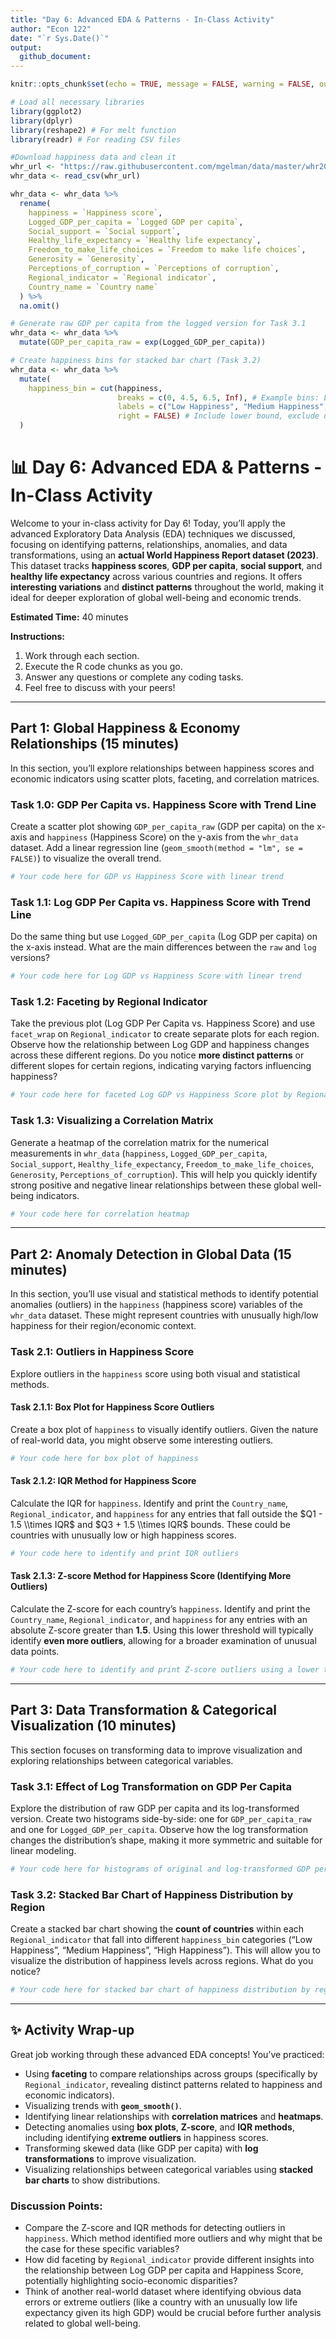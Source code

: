 ```yaml
---
title: "Day 6: Advanced EDA & Patterns - In-Class Activity"
author: "Econ 122"
date: "`r Sys.Date()`"
output:
  github_document:
---
```


```r
knitr::opts_chunk$set(echo = TRUE, message = FALSE, warning = FALSE, out.width = '70%', fig.align = 'center') # Adjusted out.width for document readability

# Load all necessary libraries
library(ggplot2)
library(dplyr)
library(reshape2) # For melt function
library(readr) # For reading CSV files

#Download happiness data and clean it
whr_url <- "https://raw.githubusercontent.com/mgelman/data/master/whr2023.csv"
whr_data <- read_csv(whr_url)

whr_data <- whr_data %>%
  rename(
    happiness = `Happiness score`, 
    Logged_GDP_per_capita = `Logged GDP per capita`,
    Social_support = `Social support`,
    Healthy_life_expectancy = `Healthy life expectancy`, 
    Freedom_to_make_life_choices = `Freedom to make life choices`,
    Generosity = `Generosity`,
    Perceptions_of_corruption = `Perceptions of corruption`,
    Regional_indicator = `Regional indicator`,
    Country_name = `Country name`
  ) %>%
  na.omit() 

# Generate raw GDP per capita from the logged version for Task 3.1
whr_data <- whr_data %>%
  mutate(GDP_per_capita_raw = exp(Logged_GDP_per_capita))

# Create happiness bins for stacked bar chart (Task 3.2)
whr_data <- whr_data %>%
  mutate(
    happiness_bin = cut(happiness,
                        breaks = c(0, 4.5, 6.5, Inf), # Example bins: Low, Medium, High
                        labels = c("Low Happiness", "Medium Happiness", "High Happiness"),
                        right = FALSE) # Include lower bound, exclude upper
  )

```

# 📊 Day 6: Advanced EDA & Patterns - In-Class Activity

Welcome to your in-class activity for Day 6! Today, you'll apply the advanced Exploratory Data Analysis (EDA) techniques we discussed, focusing on identifying patterns, relationships, anomalies, and data transformations, using an **actual World Happiness Report dataset (2023)**. This dataset tracks **happiness scores**, **GDP per capita**, **social support**, and **healthy life expectancy** across various countries and regions. It offers **interesting variations** and **distinct patterns** throughout the world, making it ideal for deeper exploration of global well-being and economic trends.

**Estimated Time:** 40 minutes

**Instructions:**

1.  Work through each section.
2.  Execute the R code chunks as you go.
3.  Answer any questions or complete any coding tasks.
4.  Feel free to discuss with your peers!

---

## Part 1: Global Happiness & Economy Relationships (15 minutes)

In this section, you'll explore relationships between happiness scores and economic indicators using scatter plots, faceting, and correlation matrices.

### Task 1.0:  GDP Per Capita vs. Happiness Score with Trend Line
Create a scatter plot showing `GDP_per_capita_raw` (GDP per capita) on the x-axis and `happiness` (Happiness Score) on the y-axis from the `whr_data` dataset. Add a linear regression line (`geom_smooth(method = "lm", se = FALSE)`) to visualize the overall trend.

```r
# Your code here for GDP vs Happiness Score with linear trend

```

### Task 1.1: Log GDP Per Capita vs. Happiness Score with Trend Line
Do the same thing but use  `Logged_GDP_per_capita` (Log GDP per capita) on the x-axis instead. What are the main differences between the `raw` and `log` versions?

```r
# Your code here for Log GDP vs Happiness Score with linear trend

```

### Task 1.2: Faceting by Regional Indicator

Take the previous plot (Log GDP Per Capita vs. Happiness Score) and use `facet_wrap` on `Regional_indicator` to create separate plots for each region. Observe how the relationship between Log GDP and happiness changes across these different regions. Do you notice **more distinct patterns** or different slopes for certain regions, indicating varying factors influencing happiness?

```r
# Your code here for faceted Log GDP vs Happiness Score plot by Regional Indicator

```

### Task 1.3: Visualizing a Correlation Matrix

Generate a heatmap of the correlation matrix for the numerical measurements in `whr_data` (`happiness`, `Logged_GDP_per_capita`, `Social_support`, `Healthy_life_expectancy`, `Freedom_to_make_life_choices`, `Generosity`, `Perceptions_of_corruption`). This will help you quickly identify strong positive and negative linear relationships between these global well-being indicators.

```r
# Your code here for correlation heatmap

```

---

## Part 2: Anomaly Detection in Global Data (15 minutes)

In this section, you'll use visual and statistical methods to identify potential anomalies (outliers) in the `happiness` (happiness score) variables of the `whr_data` dataset. These might represent countries with unusually high/low happiness for their region/economic context.

### Task 2.1: Outliers in Happiness Score

Explore outliers in the `happiness` score using both visual and statistical methods.

#### Task 2.1.1: Box Plot for Happiness Score Outliers

Create a box plot of `happiness` to visually identify outliers. Given the nature of real-world data, you might observe some interesting outliers.

```r
# Your code here for box plot of happiness

```

#### Task 2.1.2: IQR Method for Happiness Score

Calculate the IQR for `happiness`. Identify and print the `Country_name`, `Regional_indicator`, and `happiness` for any entries that fall outside the $Q1 - 1.5 \\times IQR$ and $Q3 + 1.5 \\times IQR$ bounds. These could be countries with unusually low or high happiness scores.

```r
# Your code here to identify and print IQR outliers

```

#### Task 2.1.3: Z-score Method for Happiness Score (Identifying More Outliers)

Calculate the Z-score for each country's `happiness`. Identify and print the `Country_name`, `Regional_indicator`, and `happiness` for any entries with an absolute Z-score greater than **1.5**. Using this lower threshold will typically identify **even more outliers**, allowing for a broader examination of unusual data points.

```r
# Your code here to identify and print Z-score outliers using a lower threshold

```

---

## Part 3: Data Transformation & Categorical Visualization (10 minutes)

This section focuses on transforming data to improve visualization and exploring relationships between categorical variables.

### Task 3.1: Effect of Log Transformation on GDP Per Capita

Explore the distribution of raw GDP per capita and its log-transformed version. Create two histograms side-by-side: one for `GDP_per_capita_raw` and one for `Logged_GDP_per_capita`. Observe how the log transformation changes the distribution's shape, making it more symmetric and suitable for linear modeling.

```r
# Your code here for histograms of original and log-transformed GDP per capita

```

### Task 3.2: Stacked Bar Chart of Happiness Distribution by Region

Create a stacked bar chart showing the **count of countries** within each `Regional_indicator` that fall into different `happiness_bin` categories ("Low Happiness", "Medium Happiness", "High Happiness"). This will allow you to visualize the distribution of happiness levels across regions. What do you notice?

```r
# Your code here for stacked bar chart of happiness distribution by region

```

---

## ✨ Activity Wrap-up

Great job working through these advanced EDA concepts! You've practiced:

* Using **faceting** to compare relationships across groups (specifically by `Regional_indicator`, revealing distinct patterns related to happiness and economic indicators).
* Visualizing trends with **`geom_smooth()`**.
* Identifying linear relationships with **correlation matrices** and **heatmaps**.
* Detecting anomalies using **box plots**, **Z-score**, and **IQR methods**, including identifying **extreme outliers** in happiness scores.
* Transforming skewed data (like GDP per capita) with **log transformations** to improve visualization.
* Visualizing relationships between categorical variables using **stacked bar charts** to show distributions.

### Discussion Points:

* Compare the Z-score and IQR methods for detecting outliers in `happiness`. Which method identified more outliers and why might that be the case for these specific variables?
* How did faceting by `Regional_indicator` provide different insights into the relationship between Log GDP per capita and Happiness Score, potentially highlighting socio-economic disparities?
* Think of another real-world dataset where identifying obvious data errors or extreme outliers (like a country with an unusually low life expectancy given its high GDP) would be crucial before further analysis related to global well-being.

